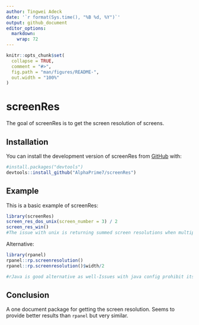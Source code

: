 ```yaml
---
author: Tingwei Adeck
date: '`r format(Sys.time(), "%B %d, %Y")`'
output: github_document
editor_options: 
  markdown: 
    wrap: 72
---
```

<!-- README.md is generated from README.Rmd. Please edit that file -->

```r
knitr::opts_chunk$set(
  collapse = TRUE,
  comment = "#>",
  fig.path = "man/figures/README-",
  out.width = "100%"
)
```

# screenRes

The goal of screenRes is to get the screen resolution of screens.

## Installation

You can install the development version of screenRes from [GitHub](https://github.com/) with:

``` r
#install.packages("devtools")
devtools::install_github("AlphaPrime7/screenRes")
```

## Example

This is a basic example of screenRes:

```r
library(screenRes)
screen_res_dos_unix(screen_number = 3) / 2
screen_res_win()
#The issue with unix is returning summed screen resolutions when multiple screens are involved.
```

Alternative:
```r
library(rpanel)
rpanel::rp.screenresolution()
rpanel::rp.screenresolution()$width/2

#rJava is good alternative as well-Issues with java config prohibit its demonstration.
```


## Conclusion

A one document package for getting the screen resolution. Seems to provide better results than `rpanel` but very similar.
